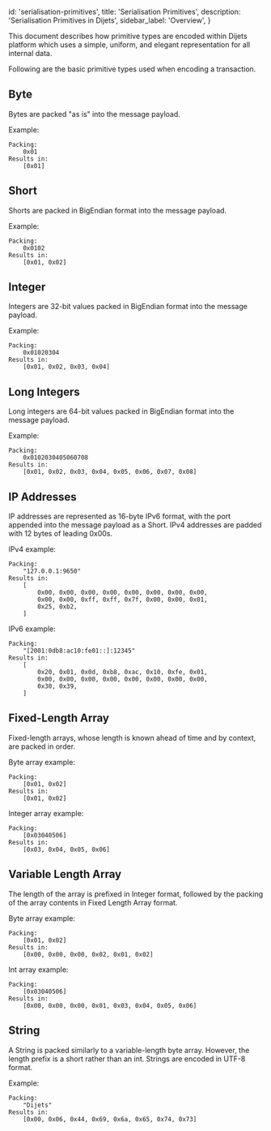 
  id: 'serialisation-primitives',
  title: 'Serialisation Primitives',
  description: 'Serialisation Primitives in Dijets',
  sidebar_label: 'Overview',
}

This document describes how primitive types are encoded within Dijets platform which uses a simple, uniform, and elegant representation for all internal data. 

Following are the basic primitive types used when encoding a transaction.

## Byte

Bytes are packed "as is" into the message payload.

Example:

```text
Packing:
    0x01
Results in:
    [0x01]
```

## Short

Shorts are packed in BigEndian format into the message payload.

Example:

```text
Packing:
    0x0102
Results in:
    [0x01, 0x02]
```

## Integer

Integers are 32-bit values packed in BigEndian format into the message payload.

Example:

```text
Packing:
    0x01020304
Results in:
    [0x01, 0x02, 0x03, 0x04]
```

## Long Integers

Long integers are 64-bit values packed in BigEndian format into the message payload.

Example:

```text
Packing:
    0x0102030405060708
Results in:
    [0x01, 0x02, 0x03, 0x04, 0x05, 0x06, 0x07, 0x08]
```

## IP Addresses

IP addresses are represented as 16-byte IPv6 format, with the port appended into the message payload as a Short. IPv4 addresses are padded with 12 bytes of leading 0x00s.

IPv4 example:

```text
Packing:
    "127.0.0.1:9650"
Results in:
    [
        0x00, 0x00, 0x00, 0x00, 0x00, 0x00, 0x00, 0x00,
        0x00, 0x00, 0xff, 0xff, 0x7f, 0x00, 0x00, 0x01,
        0x25, 0xb2,
    ]
```

IPv6 example:

```text
Packing:
    "[2001:0db8:ac10:fe01::]:12345"
Results in:
    [
        0x20, 0x01, 0x0d, 0xb8, 0xac, 0x10, 0xfe, 0x01,
        0x00, 0x00, 0x00, 0x00, 0x00, 0x00, 0x00, 0x00,
        0x30, 0x39,
    ]
```

## Fixed-Length Array

Fixed-length arrays, whose length is known ahead of time and by context, are packed in order.

Byte array example:

```text
Packing:
    [0x01, 0x02]
Results in:
    [0x01, 0x02]
```

Integer array example:

```text
Packing:
    [0x03040506]
Results in:
    [0x03, 0x04, 0x05, 0x06]
```

## Variable Length Array

The length of the array is prefixed in Integer format, followed by the packing of the array contents in Fixed Length Array format.

Byte array example:

```text
Packing:
    [0x01, 0x02]
Results in:
    [0x00, 0x00, 0x00, 0x02, 0x01, 0x02]
```

Int array example:

```text
Packing:
    [0x03040506]
Results in:
    [0x00, 0x00, 0x00, 0x01, 0x03, 0x04, 0x05, 0x06]
```

## String

A String is packed similarly to a variable-length byte array. However, the length prefix is a short rather than an int. Strings are encoded in UTF-8 format.

Example:

```text
Packing:
    "Dijets"
Results in:
    [0x00, 0x06, 0x44, 0x69, 0x6a, 0x65, 0x74, 0x73]
```


